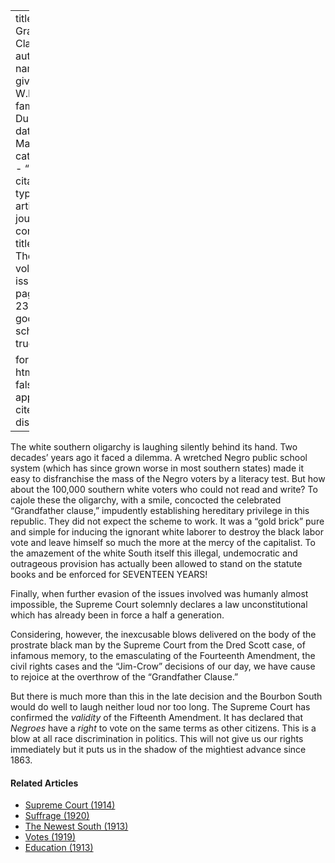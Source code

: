 
---
title: 'The Grandfather Clause'
author:
  - name:
      given: W.E.B.
      family: Du Bois
date: Mar. 1915
categories: 
  - ""
citation: 
  type: article-journal
  container-title: The Crisis
  volume: 10
  issue: 5
  page: 231-232
google-scholar: true

format:
  html:
    toc: false
    appendix-cite-as: display
---



The white southern oligarchy is laughing silently behind its hand.
Two decades' years ago it faced a dilemma. A wretched Negro public
school system (which has since grown worse in most southern states) made
it easy to disfranchise the mass of the Negro voters by a literacy test.
But how about the 100,000 southern white voters who could not read and
write? To cajole these the oligarchy, with a smile, concocted the
celebrated "Grandfather clause," impudently establishing hereditary
privilege in this republic. They did not expect the scheme to work. It
was a "gold brick" pure and simple for inducing the ignorant white
laborer to destroy the black labor vote and leave himself so much the
more at the mercy of the capitalist. To the amazement of the white South
itself this illegal, undemocratic and outrageous provision has actually
been allowed to stand on the statute books and be enforced for SEVENTEEN
YEARS!

Finally, when further evasion of the issues involved was humanly almost
impossible, the Supreme Court solemnly declares a law unconstitutional
which has already been in force a half a generation.

Considering, however, the inexcusable blows delivered on the body of the
prostrate black man by the Supreme Court from the Dred Scott case, of
infamous memory, to the emasculating of the Fourteenth Amendment, the
civil rights cases and the "Jim-Crow" decisions of our day, we have
cause to rejoice at the overthrow of the "Grandfather Clause." 

But there is much more than this in the late decision and the Bourbon South would do well to laugh neither loud nor too long. The Supreme Court has confirmed the *validity* of the Fifteenth Amendment. It has declared that *Negroes* have a *right* to vote on the same terms as other
citizens. This is a blow at all race discrimination in politics. This
will not give us our rights immediately but it puts us in the shadow of
the mightiest advance since 1863.

<!-- Similar articles start here -->
<div  class="clear-wrap"></div>

#### Related Articles

* [Supreme Court (1914)](/Volumes/09/02/supreme_court.html)
* [Suffrage (1920)](/Volumes/21/01/suffrage.html)
* [The Newest South (1913)](/Volumes/06/03/newest_south.html)
* [Votes (1919)](/Volumes/19/02/votes.html)
* [Education (1913)](/Volumes/06/02/democrats.html)

<!-- Similar articles end here -->